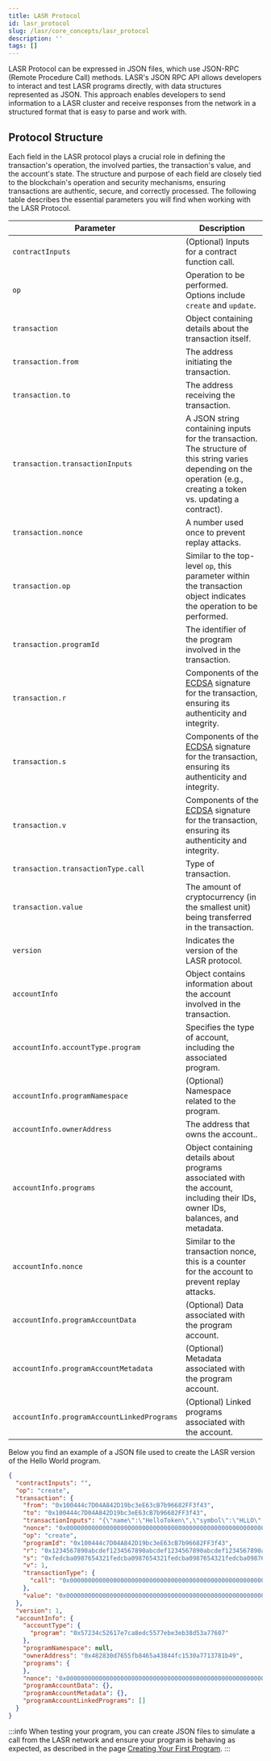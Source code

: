```yaml
---
title: LASR Protocol
id: lasr_protocol
slug: /lasr/core_concepts/lasr_protocol
description: ''
tags: []
---
```


LASR Protocol can be expressed in JSON files, which use JSON-RPC (Remote Procedure Call) methods. LASR's JSON RPC API allows developers to interact and test LASR programs directly, with data structures represented as JSON. This approach enables developers to send information to a LASR cluster and receive responses from the network in a structured format that is easy to parse and work with.

## Protocol Structure

Each field in the LASR protocol plays a crucial role in defining the transaction's operation, the involved parties, the transaction's value, and the account's state. The structure and purpose of each field are closely tied to the blockchain's operation and security mechanisms, ensuring transactions are authentic, secure, and correctly processed. The following table describes the essential parameters you will find when working with the LASR Protocol.

| Parameter                        | Description                                                                                                       |
|----------------------------------|-------------------------------------------------------------------------------------------------------------------|
| `contractInputs`                 | (Optional) Inputs for a contract function call.                                                                   |
| `op`                             | Operation to be performed. Options include `create` and `update`.                                                 |
| `transaction`                    | Object containing details about the transaction itself.                                                                       |
| `transaction.from`               | The address initiating the transaction.                                                                               |
| `transaction.to`                 | The address receiving the transaction.                                                                                |
| `transaction.transactionInputs`  | A JSON string containing inputs for the transaction. The structure of this string varies depending on the operation (e.g., creating a token vs. updating a contract).    |
| `transaction.nonce`              | A number used once to prevent replay attacks.                                                                                  |
| `transaction.op`                 | Similar to the top-level `op`, this parameter within the transaction object indicates the operation to be performed.                                                                               |
| `transaction.programId`          | The identifier of the program involved in the transaction.                                                                            |
| `transaction.r`                  | Components of the [ECDSA](https://cryptobook.nakov.com/digital-signatures/ecdsa-sign-verify-messages) signature for the transaction, ensuring its authenticity and integrity.                                                                                    |
| `transaction.s`                  | Components of the [ECDSA](https://cryptobook.nakov.com/digital-signatures/ecdsa-sign-verify-messages) signature for the transaction, ensuring its authenticity and integrity.                                                                                                               |
| `transaction.v`                  | Components of the [ECDSA](https://cryptobook.nakov.com/digital-signatures/ecdsa-sign-verify-messages) signature for the transaction, ensuring its authenticity and integrity.                                                                                                               |
| `transaction.transactionType.call`| Type of transaction.                                                                                     |
| `transaction.value`              | The amount of cryptocurrency (in the smallest unit) being transferred in the transaction.                                                                            |
| `version`                        | Indicates the version of the LASR protocol.                                                                                         |
| `accountInfo`                    | Object contains information about the account involved in the transaction.                                                                              |
| `accountInfo.accountType.program`| Specifies the type of account, including the associated program.                                                                                  |
| `accountInfo.programNamespace`   | (Optional) Namespace related to the program.                                                                                 |
| `accountInfo.ownerAddress`       | The address that owns the account..                                                                              |
| `accountInfo.programs`           | Object containing details about programs associated with the account, including their IDs, owner IDs, balances, and metadata.                                                                             |
| `accountInfo.nonce`              | Similar to the transaction nonce, this is a counter for the account to prevent replay attacks.                                                                                      |
| `accountInfo.programAccountData` | (Optional) Data associated with the program account.                                                                         |
| `accountInfo.programAccountMetadata`| (Optional) Metadata associated with the program account.                                                                   |
| `accountInfo.programAccountLinkedPrograms`| (Optional) Linked programs associated with the account.                                                                 |

Below you find an example of a JSON file used to create the LASR version of the Hello World program.

``` json
{
  "contractInputs": "",
  "op": "create",
  "transaction": {
    "from": "0x100444c7D04A842D19bc3eE63cB7b96682FF3f43",
    "to": "0x100444c7D04A842D19bc3eE63cB7b96682FF3f43",
    "transactionInputs": "{\"name\":\"HelloToken\",\"symbol\":\"HLLO\",\"totalSupply\":\"1\",\"initializedSupply\":\"1\"}",
    "nonce": "0x0000000000000000000000000000000000000000000000000000000000000001",
    "op": "create",
    "programId": "0x100444c7D04A842D19bc3eE63cB7b96682FF3f43",
    "r": "0x1234567890abcdef1234567890abcdef1234567890abcdef1234567890abcdef",
    "s": "0xfedcba0987654321fedcba0987654321fedcba0987654321fedcba0987654321",
    "v": 1,
    "transactionType": {
      "call": "0x0000000000000000000000000000000000000000000000000000000000000001"
    },
    "value": "0x0000000000000000000000000000000000000000000000000000000000000001"
  },
  "version": 1,
  "accountInfo": {
    "accountType": {
      "program": "0x57234c52617e7ca8edc5577ebe3eb38d53a77607"
    },
    "programNamespace": null,
    "ownerAddress": "0x482830d7655fb8465a43844fc1530a7713781b49",
    "programs": {
    },
    "nonce": "0x000000000000000000000000000000000000000000000000000000000000001c",
    "programAccountData": {},
    "programAccountMetadata": {},
    "programAccountLinkedPrograms": []
  }
}
``` 


:::info
  When testing your program, you can create JSON files to simulate a call from the LASR network and ensure your program is behaving as expected, as described in the page [Creating Your First Program](/lasr/getting_started/creating_your_first_program#step-5-test-your-program).
:::